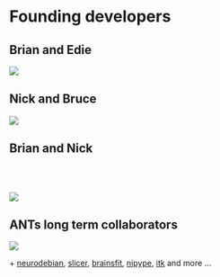 # Founding developers

##  Brian and Edie

![](./figures/brian_and_edie_sedgwick.jpg)

<!--
Notes:
* Velvet Underground (Edie Segwick, Andy Warhol, others)
* Brain--visionary,brilliant.
* New college in Florida --- degree in Physics and Literature(?)
* Went to Siemens and got kicked out, fortunately, by ???  "You need to get a doctorate."
* Jim Gee first graduate student
* Jim wanted to work on FEM registration
  - side tangent:  Jim''s notebooks of FEM registration code
-->

## Nick and Bruce

![](./background/figures/brucelee.png)

<!--
NOtes:
* Not much to say
  - did graduate work at the University of Virginia (hyper. gas lungs)
  - Washington University in St. Louis (cardiac)
  - actually bombed interview with Siemens
  - 2004: Jim offered a job without an interview (long term collaboration)
  - wrote graph cuts for ITK in a month
-->

##  Brian and Nick


<BR><BR>

![](./figures/brian_and_nick.png)

<!--
NOtes:
* Worked together for almost 10 years
* have learned tons
* have written quite a bit of code together
-->

## ANTs long term collaborators

![](./figures/antscollab.jpg)

$+$ [neurodebian](http://neuro.debian.net/pkgs/ants.html), [slicer](http://www.slicer.org/), [brainsfit](https://github.com/BRAINSia/BRAINSTools), [nipype](http://nipy.sourceforge.net/nipype/), [itk](http://www.itk.org) and more ...

<!--
NOtes:
* However, it is not just us
* Other people have done quite a bit
* and others who are not shown such as Arman
-->
